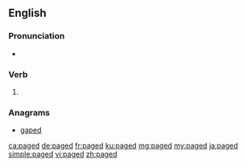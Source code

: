 ==English==

===Pronunciation===
* {{IPA|/peɪdʒd/|lang=en}}

===Verb===
{{head|en|verb form}}

# {{en-past of|page}}

===Anagrams===
* [[gaped#English|gaped]]

[[ca:paged]]
[[de:paged]]
[[fr:paged]]
[[ku:paged]]
[[mg:paged]]
[[my:paged]]
[[ja:paged]]
[[simple:paged]]
[[vi:paged]]
[[zh:paged]]